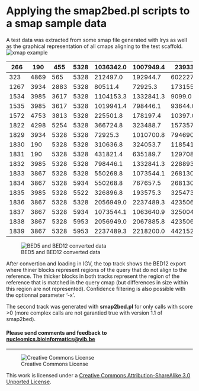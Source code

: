 Applying the smap2bed.pl scripts to a smap sample data
==========

A test data was extracted from some smap file generated with Irys as well as the graphical representation of all cmaps aligning to the test scaffold.
![xmap example](pictures/smap_example.png)

| 266  | 190  | 455  | 5328 | 1036342.0 | 1007949.4 | 23933.0   | 1827960.0 | -1.00 | translocation_interchr | 294  | 3052 | -1 | 93  | 92  | 1   | 163 |
|------|------|------|------|-----------|-----------|-----------|-----------|-------|------------------------|------|------|----|-----|-----|-----|-----|
| 323  | 4869 | 565  | 5328 | 212497.0  | 192944.7  | 602227.0  | 4534875.0 | -1.00 | translocation_interchr | 346  | 3061 | -1 | 16  | 15  | 55  | 422 |
| 1267 | 3934 | 2883 | 5328 | 80511.4   | 72925.3   | 173155.0  | 794690.0  | -1.00 | translocation_interchr | 1735 | 3049 | -1 | 10  | 9   | 22  | 69  |
| 1534 | 3985 | 3617 | 5328 | 1104153.3 | 1332841.3 | 9099.0    | 2288930.0 | -1.00 | translocation_interchr | 2197 | 3055 | -1 | 112 | 127 | 1   | 201 |
| 1535 | 3985 | 3617 | 5328 | 1019941.4 | 798446.1  | 93644.0   | 2784109.0 | -1.00 | translocation_interchr | 2197 | 3057 | -1 | 103 | 79  | 10  | 254 |
| 1572 | 4753 | 3813 | 5328 | 225501.8  | 178197.4  | 10397.0   | 22532.0   | -1.00 | translocation_interchr | 2292 | 3047 | -1 | 19  | 18  | 1   | 1   |
| 1822 | 4298 | 5254 | 5328 | 366724.8  | 323488.7  | 157357.0  | 4232504.0 | -1.00 | translocation_interchr | 2990 | 3059 | -1 | 31  | 30  | 21  | 393 |
| 1829 | 3934 | 5328 | 5328 | 72925.3   | 1010700.8 | 794690.0  | 1820542.0 | 12.43 | deletion               | 3049 | 3053 | -1 | 9   | 89  | 69  | 162 |
| 1830 | 190  | 5328 | 5328 | 310636.8  | 324053.7  | 1185412.5 | 1189372.0 | 15.13 | insertion              | 3050 | 3051 | -1 | 30  | 33  | 104 | 105 |
| 1831 | 190  | 5328 | 5328 | 431821.4  | 635189.7  | 1297089.0 | 1452166.0 | 15.13 | insertion              | 3051 | 3052 | -1 | 44  | 59  | 116 | 128 |
| 1832 | 3985 | 5328 | 5328 | 798446.1  | 1332841.3 | 2288930.0 | 2784109.0 | 19.33 | insertion              | 3055 | 3057 | -1 | 79  | 127 | 201 | 254 |
| 1833 | 3867 | 5328 | 5328 | 550268.8  | 1073544.1 | 2681301.0 | 3250040.0 | 36.80 | deletion               | 3056 | 3058 | -1 | 50  | 95  | 243 | 294 |
| 1834 | 3867 | 5328 | 5934 | 550268.8  | 767657.5  | 2681301.0 | 42403.0   | -1.00 | translocation_interchr | 3056 | 3311 | -1 | 50  | 69  | 243 | 6   |
| 1835 | 3985 | 5328 | 5522 | 326896.8  | 193575.3  | 3254736.0 | 158509.0  | -1.00 | translocation_interchr | 3057 | 3181 | -1 | 41  | 24  | 295 | 17  |
| 1836 | 3867 | 5328 | 5328 | 2056949.0 | 2237489.3 | 4235063.0 | 4421526.0 | 12.52 | deletion               | 3058 | 3060 | -1 | 189 | 202 | 394 | 409 |
| 1837 | 3867 | 5328 | 5934 | 1073544.1 | 1063640.9 | 3250040.0 | 338834.0  | -1.00 | translocation_interchr | 3058 | 3311 | -1 | 95  | 94  | 294 | 31  |
| 1838 | 3867 | 5328 | 5953 | 2056949.0 | 2067885.8 | 4235063.0 | 15538.0   | -1.00 | translocation_interchr | 3058 | 3313 | -1 | 189 | 190 | 394 | 2   |
| 1839 | 3867 | 5328 | 5953 | 2237489.3 | 2218200.0 | 4421526.0 | 166559.0  | -1.00 | translocation_interchr | 3060 | 3313 | -1 | 202 | 201 | 409 | 13  |

![BED5 and BED12 converted data](pictures/smap2bed_example.png)

After convertion and loading in IGV, the top track shows the BED12 export where thiner blocks represent regions of the query that do not align to the reference. The thicker blocks in both tracks represent the region of the reference that is matched in the query cmap (but differences in size within this region are not represented). Confidence filtering is also possible with the optionnal parameter '-x'.

The second track was generated with **smap2bed.pl** for only calls with score >0 (more complex calls are not garantied true with version 1.1 of smap2bed).

<h4>Please send comments and feedback to <a href="mailto:nucleomics.bioinformatics@vib.be">nucleomics.bioinformatics@vib.be</a></h4>

------------

![Creative Commons License](http://i.creativecommons.org/l/by-sa/3.0/88x31.png?raw=true)

This work is licensed under a [Creative Commons Attribution-ShareAlike 3.0 Unported License](http://creativecommons.org/licenses/by-sa/3.0/).
